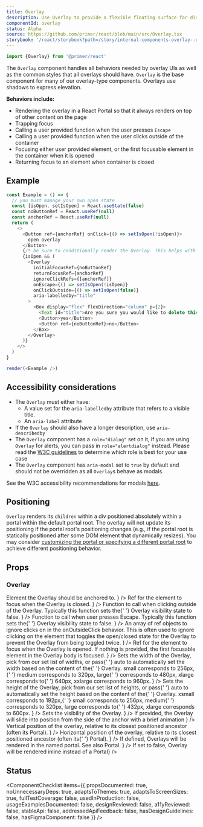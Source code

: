 ```yaml
---
title: Overlay
description: Use Overlay to provide a flexible floating surface for displaying transient content such as menus, selection options, dialogs, and more.
componentId: overlay
status: Alpha
source: https://github.com/primer/react/blob/main/src/Overlay.tsx
storybook: '/react/storybook?path=/story/internal-components-overlay--dropdown-overlay'
---
```


```js
import {Overlay} from '@primer/react'
```

The `Overlay` component handles all behaviors needed by overlay UIs as well as the common styles that all overlays should have. `Overlay` is the base component for many of our overlay-type components. Overlays use shadows to express elevation.

**Behaviors include:**

- Rendering the overlay in a React Portal so that it always renders on top of other content on the page
- Trapping focus
- Calling a user provided function when the user presses `Escape`
- Calling a user provided function when the user clicks outside of the container
- Focusing either user provided element, or the first focusable element in the container when it is opened
- Returning focus to an element when container is closed

## Example

```javascript live noinline
const Example = () => {
  // you must manage your own open state
  const [isOpen, setIsOpen] = React.useState(false)
  const noButtonRef = React.useRef(null)
  const anchorRef = React.useRef(null)
  return (
    <>
      <Button ref={anchorRef} onClick={() => setIsOpen(!isOpen)}>
        open overlay
      </Button>
      {/* be sure to conditionally render the Overlay. This helps with performance and is required. */}
      {isOpen && (
        <Overlay
          initialFocusRef={noButtonRef}
          returnFocusRef={anchorRef}
          ignoreClickRefs={[anchorRef]}
          onEscape={() => setIsOpen(!isOpen)}
          onClickOutside={() => setIsOpen(false)}
          aria-labelledby="title"
        >
          <Box display="flex" flexDirection="column" p={2}>
            <Text id="title">Are you sure you would like to delete this item?</Text>
            <Button>yes</Button>
            <Button ref={noButtonRef}>no</Button>
          </Box>
        </Overlay>
      )}
    </>
  )
}

render(<Example />)
```

## Accessibility considerations

- The `Overlay` must either have:
  - A value set for the `aria-labelledby` attribute that refers to a visible title.
  - An `aria-label` attribute
- If the `Overlay` should also have a longer description, use `aria-describedby`
- The `Overlay` component has a `role="dialog"` set on it, if you are using `Overlay` for alerts, you can pass in `role="alertdialog"` instead. Please read the [W3C guidelines](https://www.w3.org/TR/wai-aria-1.1/#alertdialog) to determine which role is best for your use case
- The `Overlay` component has `aria-modal` set to `true` by default and should not be overridden as all `Overlay`s behave as modals.

See the W3C accessibility recommendations for modals [here](https://www.w3.org/TR/wai-aria-practices-1.1/#dialog_roles_states_props).

## Positioning

`Overlay` renders its `children` within a div positioned absolutely within a portal within the default portal root. The overlay will not update its positioning if the portal root's positioning changes (e.g., if the portal root is statically positioned after some DOM element that dynamically resizes). You may consider [customizing the portal or specifying a different portal root](/Portal#customizing-the-portal-root) to achieve different positioning behavior.

## Props

### Overlay

<PropsTable>
  <PropsTableRow
    required
    name="anchorRef"
    type="React.RefObject<HTMLElement>"
    description={
      <>
        Element the <InlineCode>Overlay</InlineCode> should be anchored to.
      </>
    }
  />
  <PropsTableRow
    required
    name="returnFocusRef"
    type="React.RefObject<HTMLElement>"
    description={
      <>
        Ref for the element to focus when the <InlineCode>Overlay</InlineCode> is closed.
      </>
    }
  />
  <PropsTableRow
    required
    name="onClickOutside"
    type="function"
    description={
      <>
        Function to call when clicking outside of the <InlineCode>Overlay</InlineCode>. Typically this function sets the{' '}
        <InlineCode>Overlay</InlineCode> visibility state to <InlineCode>false</InlineCode>.
      </>
    }
  />
  <PropsTableRow
    required
    name="onEscape"
    type="function"
    description={
      <>
        Function to call when user presses <InlineCode>Escape</InlineCode>. Typically this function sets the{' '}
        <InlineCode>Overlay</InlineCode> visibility state to <InlineCode>false</InlineCode>.
      </>
    }
  />
  <PropsTableRow
    name="ignoreClickRefs"
    type="React.RefObject<HTMLElement> []"
    description={
      <>
        An array of ref objects to ignore clicks on in the onOutsideClick behavior. This is often used to ignore
        clicking on the element that toggles the open/closed state for the Overlay to prevent the Overlay from being
        toggled twice.
      </>
    }
  />
  <PropsTableRow
    name="initialFocusRef"
    type="React.RefObject<HTMLElement>"
    description={
      <>
        Ref for the element to focus when the <InlineCode>Overlay</InlineCode> is opened. If nothing is provided, the
        first focusable element in the <InlineCode>Overlay</InlineCode> body is focused.
      </>
    }
  />
  <PropsTableRow
    name="width"
    type={`| 'small' 
| 'medium' 
| 'large' 
| 'xlarge' 
| 'xxlarge' 
| 'auto'`}
    defaultValue="'auto'"
    description={
      <>
        Sets the width of the <InlineCode>Overlay</InlineCode>, pick from our set list of widths, or pass{' '}
        <InlineCode>auto</InlineCode> to automatically set the width based on the content of the{' '}
        <InlineCode>Overlay</InlineCode>. <InlineCode>small</InlineCode> corresponds to <InlineCode>256px</InlineCode>,{' '}
        <InlineCode>medium</InlineCode> corresponds to <InlineCode>320px</InlineCode>, <InlineCode>large</InlineCode>{' '}
        corresponds to <InlineCode>480px</InlineCode>, <InlineCode>xlarge</InlineCode> corresponds to{' '}
        <InlineCode>640px</InlineCode>, <InlineCode>xxlarge</InlineCode> corresponds to <InlineCode>960px</InlineCode>.
      </>
    }
  />
  <PropsTableRow
    name="height"
    type={`| 'xsmall' 
| 'small' 
| 'medium' 
| 'large' 
| 'xlarge' 
| 'auto'`}
    defaultValue="'auto'"
    description={
      <>
        Sets the height of the <InlineCode>Overlay</InlineCode>, pick from our set list of heights, or pass{' '}
        <InlineCode>auto</InlineCode> to automatically set the height based on the content of the{' '}
        <InlineCode>Overlay</InlineCode>. <InlineCode>xsmall</InlineCode> corresponds to <InlineCode>192px</InlineCode>,{' '}
        <InlineCode>small</InlineCode> corresponds to <InlineCode>256px</InlineCode>, <InlineCode>medium</InlineCode>{' '}
        corresponds to <InlineCode>320px</InlineCode>, <InlineCode>large</InlineCode> corresponds to{' '}
        <InlineCode>432px</InlineCode>, <InlineCode>xlarge</InlineCode> corresponds to <InlineCode>600px</InlineCode>.
      </>
    }
  />
  <PropsTableRow
    name="visibility"
    type={`| 'visible' 
| 'hidden'`}
    defaultValue="'visible'"
    description={
      <>
        Sets the visibility of the <InlineCode>Overlay</InlineCode>.
      </>
    }
  />
  <PropsTableRow
    name="anchorSide"
    type={`| 'inside-top' 
| 'inside-bottom' 
| 'inside-left' 
| 'inside-right' 
| 'inside-center' 
| 'outside-top' 
| 'outside-bottom' 
| 'outside-left' 
| 'outside-right'`}
    description={
      <>If provided, the Overlay will slide into position from the side of the anchor with a brief animation</>
    }
  />
  <PropsTableRow
    name="top"
    type="number"
    defaultValue={0}
    description={
      <>
        Vertical position of the overlay, relative to its closest positioned ancestor (often its
        <InlineCode>Portal</InlineCode>).
      </>
    }
  />
  <PropsTableRow
    name="left"
    type="number"
    defaultValue={0}
    description={
      <>
        Horizontal position of the overlay, relative to its closest positioned ancestor (often its{' '}
        <InlineCode>Portal</InlineCode>).
      </>
    }
  />
  <PropsTableRow
    name="portalContainerName"
    type="string"
    description={
      <>
        If defined, Overlays will be rendered in the named portal. See also <InlineCode>Portal</InlineCode>.
      </>
    }
  />
  <PropsTableSxRow />
  <PropsTableRow
    name="renderInPortal"
    type="boolean"
    defaultValue="true"
    description={<>If set to false, Overlay will be rendered inline instead of a Portal</>}
  />
  <PropsTableSxRow />
</PropsTable>

## Status

<ComponentChecklist
  items={{
    propsDocumented: true,
    noUnnecessaryDeps: true,
    adaptsToThemes: true,
    adaptsToScreenSizes: true,
    fullTestCoverage: false,
    usedInProduction: false,
    usageExamplesDocumented: false,
    designReviewed: false,
    a11yReviewed: false,
    stableApi: false,
    addressedApiFeedback: false,
    hasDesignGuidelines: false,
    hasFigmaComponent: false
  }}
/>
